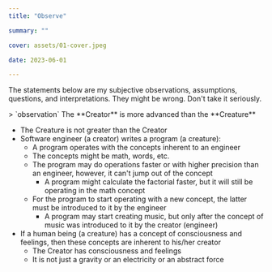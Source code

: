 ```yaml
---
title: "Observe"

summary: ""

cover: assets/01-cover.jpeg

date: 2023-06-01

---
```



The statements below are my subjective observations, assumptions, questions, and interpretations. They might be wrong. Don't take it seriously.

<Divider />

<Section>
  > `observation` The **Creator** is more advanced than the **Creature**

  - The Creature is not greater than the Creator
  - Software engineer (a creator) writes a program (a creature):
    - A program operates with the concepts inherent to an engineer
    - The concepts might be math, words, etc.
    - The program may do operations faster or with higher precision than an engineer, however, it can't jump out of the concept
      - A program might calculate the factorial faster, but it will still be operating in the math concept
    - For the program to start operating with a new concept, the latter must be introduced to it by the engineer
      - A program may start creating music, but only after the concept of music was introduced to it by the creator (engineer)
  - If a human being (a creature) has a concept of consciousness and feelings, then these concepts are inherent to his/her creator
    - The Creator has consciousness and feelings
    - It is not just a gravity or an electricity or an abstract force
</Section>

